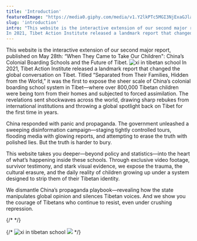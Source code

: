 ```yaml
---
title: 'Introduction'
featuredImage: "https://media0.giphy.com/media/v1.Y2lkPTc5MGI3NjExaGJlaHNhM3ZkM2Jjazdyazk1NnR4M2J1MmQ4bG05ZzAycGJ3bG9wcSZlcD12MV9pbnRlcm5hbF9naWZfYnlfaWQmY3Q9Zw/Cff40zpKacFFDJkLeh/giphy.gif"
slug: 'introduction'
intro: "This website is the interactive extension of our second major report, published on May 28th: “When They Came to Take Our Children”: China’s Colonial Boarding Schools and the Future of Tibet.
In 2021, Tibet Action Institute released a landmark report that changed the global conversation on Tibet. Titled “Separated from Their Families, Hidden from the World,” it was the first to expose the sheer scale of China’s colonial boarding school system in Tibet—where over 800,000 Tibetan children were being torn from their homes and subjected to forced assimilation. The revelations sent shockwaves across the world, drawing sharp rebukes from international institutions and throwing a global spotlight back on Tibet for the first time in years."
---
```



This website is the interactive extension of our second major report, published on May 28th: “When They Came to Take Our Children": China’s Colonial Boarding Schools and the Future of Tibet.
<img  src="media/xx-in-tibetan-school.jpg"  alt="xi in tibetan school"  class="float-right w-[500px] p-2 shadow-xl"/>
In 2021, Tibet Action Institute released a landmark report that changed the global conversation on Tibet. Titled “Separated from Their Families, Hidden from the World,” it was the first to expose the sheer scale of China’s colonial boarding school system in Tibet—where over 800,000 Tibetan children were being torn from their homes and subjected to forced assimilation. The revelations sent shockwaves across the world, drawing sharp rebukes from international institutions and throwing a global spotlight back on Tibet for the first time in years.

China responded with panic and propaganda. The government unleashed a sweeping disinformation campaign—staging tightly controlled tours, flooding media with glowing reports, and attempting to erase the truth with polished lies. But the truth is harder to bury.

This website takes you deeper—beyond policy and statistics—into the heart of what’s happening inside these schools. Through exclusive video footage, survivor testimony, and stark visual evidence, we expose the trauma, the cultural erasure, and the daily reality of children growing up under a system designed to strip them of their Tibetan identity.

We dismantle China’s propaganda playbook—revealing how the state manipulates global opinion and silences Tibetan voices. And we show you the courage of Tibetans who continue to resist, even under crushing repression.




{/* <Slider></Slider> */}

{/* <Img  src="media/xx-in-tibetan-school.jpg" id="img1" alt="xi in tibetan school" />
<Img class="w-1/2 p-4" src="media/hostel-room.jpg"/> */}

